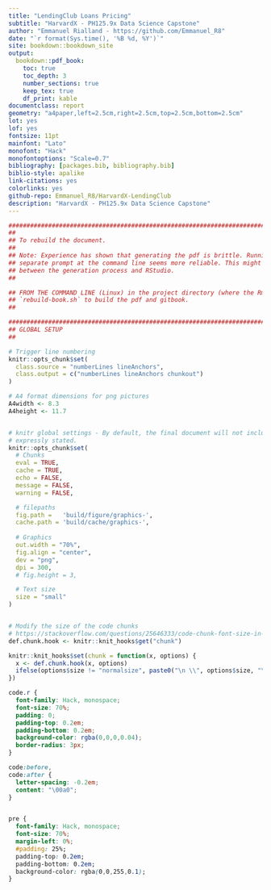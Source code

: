 ```yaml
--- 
title: "LendingClub Loans Pricing"
subtitle: "HarvardX - PH125.9x Data Science Capstone"
author: "Emmanuel Rialland - https://github.com/Emmanuel_R8"
date: "`r format(Sys.time(), '%B %d, %Y')`"
site: bookdown::bookdown_site
output: 
  bookdown::pdf_book:
    toc: true
    toc_depth: 3
    number_sections: true
    keep_tex: true
    df_print: kable
documentclass: report
geometry: "a4paper,left=2.5cm,right=2.5cm,top=2.5cm,bottom=2.5cm"
lot: yes
lof: yes
fontsize: 11pt
mainfont: "Lato"
monofont: "Hack"
monofontoptions: "Scale=0.7"
bibliography: [packages.bib, bibliography.bib]
biblio-style: apalike
link-citations: yes
colorlinks: yes
github-repo: Emmanuel_R8/HarvardX-LendingClub
description: "HarvardX - PH125.9x Data Science Capstone"
---
```


```r
###################################################################################################
##
## To rebuild the document.
## 
## Note: Experience has shown that generating the pdf is brittle. Running this command from a
## separate prompt at the command line seems more reliable. This might be due to interaction
## between the generation process and RStudio.
##

## FROM THE COMMAND LINE (Linux) in the project directory (where the Rmd files are), RUN
## `rebuild-book.sh` to build the pdf and gitbook.
## 
```


```r
###################################################################################################
## GLOBAL SETUP
##

# Trigger line numbering
knitr::opts_chunk$set(
  class.source = "numberLines lineAnchors",
  class.output = c("numberLines lineAnchors chunkout")
)

# A4 format dimensions for png pictures
A4width <- 8.3
A4height <- 11.7


# knitr global settings - By default, the final document will not include source code unless
# expressly stated.
knitr::opts_chunk$set(
  # Chunks
  eval = TRUE,
  cache = TRUE,
  echo = FALSE,
  message = FALSE,
  warning = FALSE,

  # filepaths
  fig.path =   'build/figure/graphics-', 
  cache.path = 'build/cache/graphics-', 
  
  # Graphics
  out.width = "70%",
  fig.align = "center",
  dev = "png",
  dpi = 300, 
  # fig.height = 3,

  # Text size
  size = "small"
)


# Modify the size of the code chunks
# https://stackoverflow.com/questions/25646333/code-chunk-font-size-in-rmarkdown-with-knitr-and-latex
def.chunk.hook <- knitr::knit_hooks$get("chunk")

knitr::knit_hooks$set(chunk = function(x, options) {
  x <- def.chunk.hook(x, options)
  ifelse(options$size != "normalsize", paste0("\n \\", options$size, "\n\n", x, "\n\n \\normalsize"), x)
})
```


```css
code.r {
  font-family: Hack, monospace;
  font-size: 70%;
  padding: 0;
  padding-top: 0.2em;
  padding-bottom: 0.2em;
  background-color: rgba(0,0,0,0.04);
  border-radius: 3px;
}

code:before,
code:after {
  letter-spacing: -0.2em;
  content: "\00a0";
}


pre {
  font-family: Hack, monospace;
  font-size: 70%;
  margin-left: 0%; 
  #padding: 25%;
  padding-top: 0.2em;
  padding-bottom: 0.2em;
  background-color: rgba(0,0,255,0.1);
}

```

